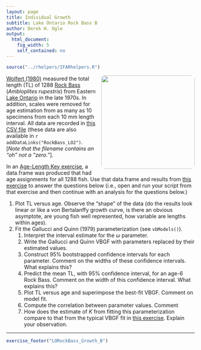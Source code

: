 ```yaml
---
layout: page
title: Individual Growth
subtitle: Lake Ontario Rock Bass B
author: Derek H. Ogle
output: 
  html_document: 
    fig_width: 5
    self_contained: no
---
```

```r
source("../rhelpers/IFARhelpers.R")
```

<img style="float: right; margin: 0px 0px 10px 10px; border-radius:10px;" src="imgs/rock-bass-1.jpg" width="250px" />
[Wolfert (1980)](https://pubs.er.usgs.gov/publication/1000461) measured the total length (TL) of 1288 [Rock Bass](https://en.wikipedia.org/wiki/Rock_bass) (*Ambloplites rupestris*) from Eastern [Lake Ontario](https://en.wikipedia.org/wiki/Lake_Ontario) in the late 1970s.  In addition, scales were removed for age estimation from as many as 10 specimens from each 10 mm length interval.  All data are recorded in [this CSV file](data/RockBassLO2.csv) (these data are also available in `r addDataLinks("RockBass_LO2")`. [*Note that the filename contains an "oh" not a "zero."*].

In an [Age-Length Key exercise](LORockBass_ALK_B.html), a data.frame was produced that had age assignments for all 1288 fish.  Use that data.frame and results from [this exercise](LORockBass_Growth_A.html) to answer the questions below (i.e., open and run your script from that exercise and then continue with an analysis for the questions below.)

1. Plot TL versus age.  Observe the "shape" of the data (do the results look linear or like a von Bertalanffy growth curve, is there an obvious asymptote, are young fish well represented, how variable are lengths within ages).
1. Fit the Gallucci and Quinn (1979) parameterization (see `vbModels()`).
    1. Interpret the interval estimate for the $\omega$ parameter.
    1. Write the Gallucci and Quinn VBGF with parameters replaced by their estimated values.
    1. Construct 95% bootstrapped confidence intervals for each parameter.  Comment on the widths of these confidence intervals.  What explains this?
    1. Predict the mean TL, with 95% confidence interval, for an age-6 Rock Bass.  Comment on the width of this confidence interval.  What explains this?
    1. Plot TL versus age and superimpose the best-fit VBGF.  Comment on model fit.
    1. Compute the correlation between parameter values.  Comment
    1. How does the estimate of $K$ from fitting this parameterization compare to that from the typical VBGF fit in [this exercise](LORockBass_Growth_A.html).  Explain your observation.

---
```r
exercise_footer("LORockBass_Growth_B")
```
